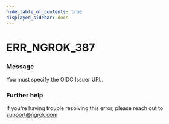 ```yaml
---
hide_table_of_contents: true
displayed_sidebar: docs
---
```



# ERR_NGROK_387

### Message

You must specify the OIDC Issuer URL.

<ErrorDetails error="err_ngrok_387" />

### Further help

If you're having trouble resolving this error, please reach out to [support@ngrok.com](mailto:support@ngrok.com?subject=Help%20with%20ERR_NGROK_387)
